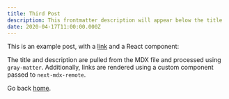 ```yaml
---
title: Third Post
description: This frontmatter description will appear below the title
date: 2020-04-17T11:00:00.000Z
---
```


This is an example post, with a [link](https://nextjs.org) and a React component:

<TestComponent name="next-mdx-remote" />

The title and description are pulled from the MDX file and processed using `gray-matter`. Additionally, links are rendered using a custom component passed to `next-mdx-remote`.

Go back [home](/).